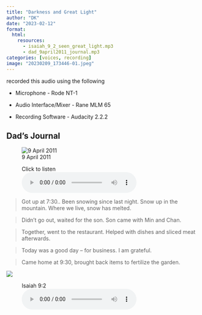 ```yaml
---
title: "Darkness and Great Light"
author: "DK"
date: "2023-02-12"
format:
  html:
    resources:
      - isaiah_9_2_seen_great_light.mp3
      - dad_9april2011_journal.mp3
categories: [voices, recording]
image: "20230209_173446-01.jpeg"
---
```


recorded this audio using the following

-   Microphone - Rode NT-1

-   Audio Interface/Mixer - Rane MLM 65

-   Recording Software - Audacity 2.2.2


## Dad's Journal

![9 April 2011](Epson_01252023194746.jpg)

<figure>
<figcaption>Click to listen</figcaption>
<audio controls src="dad_9april2011_journal.mp3">
        Your browser does not support the
        <code>audio</code> element.
</audio>
</figure>

> Got up at 7:30..
Been snowing since last night.
Snow up in the mountain.
Where we live, snow has melted.

> Didn't go out, waited for the son.
Son came with Min and Chan.

> Together, went to the restaurant.
Helped with dishes and sliced meat afterwards.

> Today was a good day -- for business.
I am grateful.

> Came home at 9:30, brought back items to fertilize the garden.

![](20230209_173602.jpg)

<figure>
<figcaption>Isaiah 9:2</figcaption>
<audio controls src="isaiah_9_2_seen_great_light.mp3">
        Your browser does not support the
        <code>audio</code> element.
</audio>
</figure>
